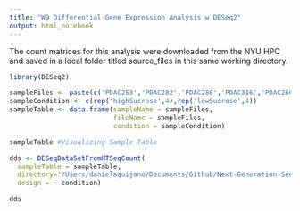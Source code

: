 ```yaml
---
title: "W9 Differential Gene Expression Analysis w DESeq2"
output: html_notebook
---
```


The count matrices for this analysis were downloaded from the NYU HPC and saved in a local folder titled source_files in this same working directory. 
```r
library(DESeq2)
```


```r
sampleFiles <- paste(c('PDAC253','PDAC282','PDAC286','PDAC316','PDAC266','PDAC273','PDAC306','PDAC318'),'.htseq_count.txt',sep="")
sampleCondition <- c(rep('highSucrose',4),rep('lowSucrose',4))
sampleTable <- data.frame(sampleName = sampleFiles,
                          fileName = sampleFiles,
                          condition = sampleCondition)
```
```r
sampleTable #Visualizing Sample Table 
```
```r
dds <- DESeqDataSetFromHTSeqCount(
  sampleTable = sampleTable,
  directory='/Users/danielaquijano/Documents/Github/Next-Generation-Sequence-Analysis/NGS_Course_Projects/Differential Gene Expression Analysis (W9)/source_files',
  design = ~ condition)
```
```r
dds
```

